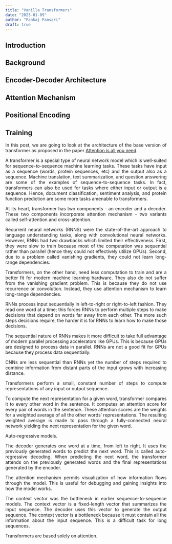 ---
title: "Vanilla Transformers"
date: "2023-01-09"
author: "Pankaj Pansari"
draft: true
---

<div style="text-align: justify"> 

## Introduction

## Background

## Encoder-Decoder Architecture

## Attention Mechanism

## Positional Encoding

## Training

In this post, we are going to look at the architecture of the base version of transformer as proposed in the paper [Attention is all you need](https://arxiv.org/abs/1706.03762).

A transformer is a special type of neural network model which is well-suited for sequence-to-sequence machine learning tasks. These tasks have input as a sequence (words, protein sequences, etc) and the output also as a sequence. Machine translation, text summarization, and question answering are some of the examples of sequence-to-sequence tasks. In fact, transformers can also be used for tasks where either input or output is a sequence. Hence, document classification, sentiment analysis, and protein function prediction are some more tasks amenable to transformers.

At its heart, transformer has two components - an encoder and a decoder. These two components incorporate attention mechanism - two variants called self-attention and cross-attention.

Recurrent neural networks (RNNS) were the state-of-the-art approach to language understanding tasks, along with convolutional neural networks. However, RNNs had two drawbacks which limited their effectiveness. First, they were slow to train because most of the computation was sequential rather than parallel (hence they could not effectively utilize GPUs). Second, due to a problem called vanishing gradients, they could not learn long-range dependencies.

Transformers, on the other hand, need less computation to train and are a better fit for modern machine learning hardware. They also do not suffer from the vanishing gradient problem. This is because they do not use recurrence or convolution. Instead, they use attention mechanism to learn long-range dependencies.

RNNs process input sequentially in left-to-right or right-to-left fashion. They read one word at a time; this forces RNNs to perform multiple steps to make decisions that depend on words far away from each other. The more such steps decisions require, the harder it is for RNNs to learn how to make those decisions.

The sequential nature of RNNs makes it more difficult to take full advantage of modern parallel processing accelerators like GPUs. This is because GPUs are designed to process data in parallel. RNNs are not a good fit for GPUs because they process data sequentially.

CNNs are less sequential than RNNs yet the number of steps required to combine information from distant parts of the input grows with increasing distance.

Transformers perform a small, constant number of steps to compute representations of any input or output sequence.

To compute the next representation for a given word, transformer compares it to every other word in the sentence. It computes an attention score for every pair of words in the sentence. These attention scores are the weights for a weighted average of all the other words' representations. The resulting weighted average is made to pass through a fully-connected neural network yielding the next representation for the given word.
 
Auto-regressive models.

The decoder generates one word at a time, from left to right. It uses the previously generated words to predict the next word. This is called auto-regressive decoding. When predicting the next word, the transformer attends on the previously generated words and the final representations generated by the encoder.

The attention mechanism permits visualization of how information flows through the model. This is useful for debugging and gaining insights into how the model works.

The context vector was the bottleneck in earlier sequence-to-sequence models. The context vector is a fixed-length vector that summarizes the input sequence. The decoder uses this vector to generate the output sequence. The context vector is a bottleneck because it must contain all the information about the input sequence. This is a difficult task for long sequences.

Transformers are based solely on attention. 